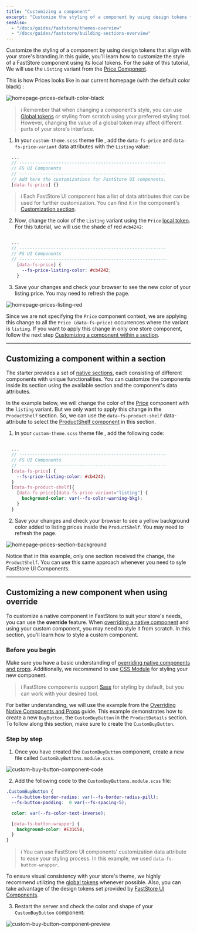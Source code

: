 ```yaml
---
title: "Customizing a component"
excerpt: "Customize the styling of a component by using design tokens that align with your store's branding."
seeAlso:
  - "/docs/guides/faststore/themes-overview"
  - "/docs/guides/faststore/building-sections-overview"
---
```


Customize the styling of a component by using design tokens that align with your store's branding.In this guide, you'll learn how to customize the style of a FastStore component using its local tokens. For the sake of this tutorial, We will use the `Listing` variant from the [Price Component](https://developers.vtex.com/docs/guides/faststore/atoms-price).

This is how Prices looks like in our current homepage (with the default color black) :

![homepage-prices-default-color-black](https://vtexhelp.vtexassets.com/assets/docs/src/homepage-prices-default___2751f604ab85b1dcfa47c942e318a7cd.png)

> ℹ️ Remember that when changing a component's style, you can use [Global tokens](https://developers.vtex.com/docs/guides/faststore/global-tokens-overview) or styling from scratch using your preferred styling tool. However, changing the value of a global token may affect different parts of your store's interface.

1. In your `custom-theme.scss` theme file , add the `data-fs-price` and  `data-fs-price-variant` data attributes with the `Listing` value:

```scss src/themes/custom-theme.scss
  ...
  // --------------------------------------------------------
  // FS UI Components
  // --------------------------------------------------------
  // Add here the customizations for FastStore UI components.
  [data-fs-price] {}
```

> ℹ️ Each FastStore UI component has a list of data attributes that can be used for further customization. You can find it in the component's [Customization section](https://developers.vtex.com/docs/guides/faststore/atoms-price#customization).

2. Now, change the color of the `Listing` variant using the `Price` [local token](https://developers.vtex.com/docs/guides/faststore/atoms-price#design-tokens). For this tutorial, we will use the shade of red `#cb4242`:

```scss src/themes/custom-theme.scss mark=6

  ...
  // --------------------------------------------------------
  // FS UI Components
  // --------------------------------------------------------
    [data-fs-price] {
      --fs-price-listing-color: #cb4242;
    }
```

3. Save your changes and check your browser to see the new color of your listing price. You may need to refresh the page.

![homepage-prices-listing-red](https://vtexhelp.vtexassets.com/assets/docs/src/homepage-prices-design-token-red___cd0b15da26d23e0d0f4a2bd68ae6ca14.png)

Since we are not specifying the `Price` component context, we are applying this change to all the `Price (data-fs-price)` occurrences where the variant is `listing`.
If you want to apply this change in only one store component, follow the next step [Customizing a component within a section](https://developers.vtex.com/docs/guides/faststore/using-themes-components#customizing-a-component-within-a-section).

---

## Customizing a component within a section

The starter provides a set of [native sections](https://developers.vtex.com/docs/guides/faststore/reference-list-of-native-sections), each consisting of different components with unique functionalities. You can customize the components inside its section using the available section and the component's data attributes.

In the example below, we will change the color of the [Price](https://developers.vtex.com/docs/guides/faststore/atoms-price#customization) component with the `listing` variant.
But we only want to apply this change in the `ProductShelf` section. So, we can use the `data-fs-product-shelf` data-attribute to select the [ProductShelf component](https://developers.vtex.com/docs/guides/faststore/organisms-product-shelf#customization) in this section.

1. In your `custom-theme.scss` theme file , add the following code:

```scss src/themes/custom-theme.scss mark=8:12

  ...
  // --------------------------------------------------------
  // FS UI Components
  // --------------------------------------------------------
  [data-fs-price] {
    --fs-price-listing-color: #cb4242;
  }
  [data-fs-product-shelf]{
    [data-fs-price][data-fs-price-variant="listing"] {
      background-color: var(--fs-color-warning-bkg);
    }
  }
```

2. Save your changes and check your browser to see a yellow background color added to listing prices inside the `ProductShelf`. You may need to refresh the page.

![homepage-prices-section-background](https://vtexhelp.vtexassets.com/assets/docs/src/homepage-prices-section-background___a71b4bbf2239e560c8d61bf66cb6395d.png)

Notice that in this example, only one section received the change, the `ProductShelf`. You can use this same approach whenever you need to syle FastStore UI Components.

---

## Customizing a new component when using override

To customize a native component in FastStore to suit your store's needs, you can use the **override** feature.
When [overriding a native component](https://developers.vtex.com/docs/guides/faststore/building-sections-overriding-components-and-props#overriding-a-native-component) and using your custom component,
you may need to style it from scratch. In this section, you'll learn how to style a custom component.

### Before you begin

Make sure you have a basic understanding of [overriding native components and props](https://developers.vtex.com/docs/guides/faststore/building-sections-overriding-components-and-props).
Additionally, we recommend to use [CSS Module](https://nextjs.org/docs/app/building-your-application/styling/css-modules) for styling your new component.

> ℹ️ FastStore components support [Sass](https://sass-lang.com/) for styling by default, but you can work with your desired tool.

For better understanding, we will use the example from the [Overriding Native Components and Props](https://developers.vtex.com/docs/guides/faststore/building-sections-overriding-components-and-props) guide.
This example demonstrates how to create a new `BuyButton`, the `CustomBuyButton` in the `ProductDetails` section.
To follow along this section, make sure to create the `CustomBuyButton`.

### Step by step

1. Once you have created the `CustomBuyButton` component, create a new file called `CustomBuyButtons.module.scss`.

![custom-buy-button-component-code](https://vtexhelp.vtexassets.com/assets/docs/src/custom-buy-button-component-code___25c01fd818e1fab4247e1f0f77df4186.png)

2. Add the following code to the `CustomBuyButtons.module.scss` file:

```scss CustomBuyButton.module.scss
.CustomBuyButton {
  --fs-button-border-radius: var(--fs-border-radius-pill);
  --fs-button-padding:  0 var(--fs-spacing-5);

  color: var(--fs-color-text-inverse);

  [data-fs-button-wrapper] {
    background-color: #E31C58;
  }
}
```

> ℹ️ You can use FastStore UI components' customization data attribute to ease your styling process. In this example, we used `data-fs-button-wrapper`.

To ensure visual consistency with your store's theme, we highly recommend utilizing the [global tokens](https://deploy-preview-563--elated-hoover-5c29bf.netlify.app/docs/guides/faststore/global-tokens-overview) whenever possible. Also, you can take advantage of the design tokens set provided by [FastStore UI Components](https://developers.vtex.com/docs/guides/docs-what-is-faststore/).

3. Restart the server and check the color and shape of your `CustomBuyButton` component:

![custom-buy-button-component-preview](https://vtexhelp.vtexassets.com/assets/docs/src/custom-buy-button-component-preview___a8e5bb897bc16e41c8a7540ea7da25ec.png)
